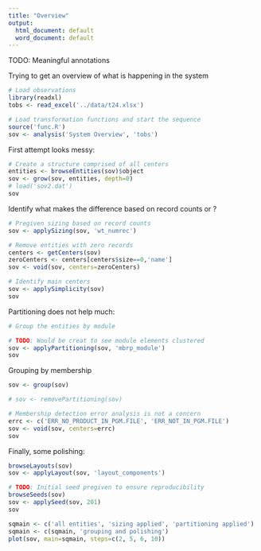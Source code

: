 ```yaml
---
title: "Overview"
output:
  html_document: default
  word_document: default
---
```

TODO: Meaningful annotations

Trying to get an overview of what is happening in the system

```r
# Load observations
library(readxl)
tobs <- read_excel('../data/t24.xlsx')

# Load transformation functions and start the sequence
source('func.R')
sov <- analysis('System Overview', 'tobs')
```

First attempt looks messy:

```r
# Create a structure comprised of all centers
entities <- browseEntities(sov)$object
sov <- grow(sov, entities, depth=0)
# load('sov2.dat')
sov
```

Identify what makes the difference based on record counts or ?

```r
# Pregiven sizing based on record counts
sov <- applySizing(sov, 'wt_numrec')

# Remove entities with zero records
centers <- getCenters(sov)
zeroCenters <- centers[centers$size==0,'name']
sov <- void(sov, centers=zeroCenters)

# Identify main centers
sov <- applySimplicity(sov)
sov
```

Partitioning does not help much:

```r
# Group the entities by module

# TODO: Would be creat to see module elements clustered
sov <- applyPartitioning(sov, 'mbrp_module')
sov
```

Grouping by membership

```r
sov <- group(sov)

# sov <- removePartitioning(sov)

# Membership detection error analysis is not a concern
errc <- c('ERR_NO_PRODUCT_IN_PGM.FILE', 'ERR_NOT_IN_PGM.FILE')
sov <- void(sov, centers=errc)
sov
```

Finally, some polishing:

```r
browseLayouts(sov)
sov <- applyLayout(sov, 'layout_components')

# TODO: Initial seed pregiven to ensure reproducibility
browseSeeds(sov)
sov <- applySeed(sov, 201)
sov

sqmain <- c('all entities', 'sizing applied', 'partitioning applied')
sqmain <- c(sqmain, 'grouping and polishing')
plot(sov, main=sqmain, steps=c(2, 5, 6, 10))
```

